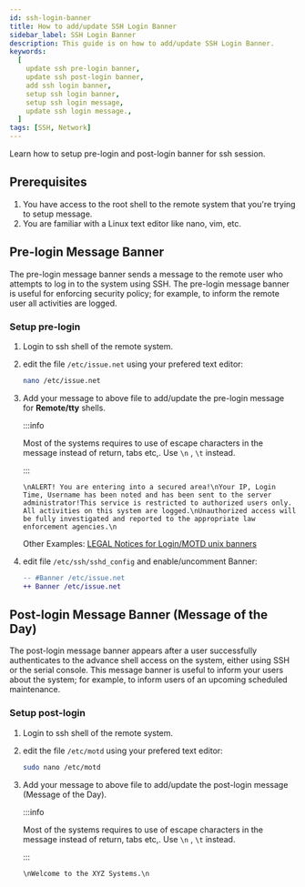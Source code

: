 ```yaml
---
id: ssh-login-banner
title: How to add/update SSH Login Banner
sidebar_label: SSH Login Banner
description: This guide is on how to add/update SSH Login Banner.
keywords:
  [
    update ssh pre-login banner,
    update ssh post-login banner,
    add ssh login banner,
    setup ssh login banner,
    setup ssh login message,
    update ssh login message.,
  ]
tags: [SSH, Network]
---
```


Learn how to setup pre-login and post-login banner for ssh session.

## Prerequisites

1. You have access to the root shell to the remote system that you're trying to setup message.
2. You are familiar with a Linux text editor like nano, vim, etc.

## Pre-login Message Banner

The pre-login message banner sends a message to the remote user who attempts to log in to the system using SSH. The pre-login message banner is useful for enforcing security policy; for example, to inform the remote user all activities are logged.

### Setup pre-login

1. Login to ssh shell of the remote system.
2. edit the file `/etc/issue.net` using your prefered text editor:
   ```bash
   nano /etc/issue.net
   ```
3. Add your message to above file to add/update the pre-login message for **Remote/tty** shells.

   :::info

   Most of the systems requires to use of escape characters in the message instead of return, tabs etc,. Use `\n` , `\t` instead.

   :::

   ```text
   \nALERT! You are entering into a secured area!\nYour IP, Login Time, Username has been noted and has been sent to the server administrator!This service is restricted to authorized users only. All activities on this system are logged.\nUnauthorized access will be fully investigated and reported to the appropriate law enforcement agencies.\n
   ```

   Other Examples: [LEGAL Notices for Login/MOTD unix banners](https://gist.github.com/hvmonteiro/7f897cd8ae3993195855040056f87dc6)

4. edit file `/etc/ssh/sshd_config` and enable/uncomment Banner:
   ```diff
   -- #Banner /etc/issue.net
   ++ Banner /etc/issue.net
   ```

## Post-login Message Banner (Message of the Day)

The post-login message banner appears after a user successfully authenticates to the advance shell access on the system, either using SSH or the serial console. This message banner is useful to inform your users about the system; for example, to inform users of an upcoming scheduled maintenance.

### Setup post-login

1. Login to ssh shell of the remote system.
2. edit the file `/etc/motd` using your prefered text editor:
   ```bash
   sudo nano /etc/motd
   ```
3. Add your message to above file to add/update the post-login message (Message of the Day).

   :::info

   Most of the systems requires to use of escape characters in the message instead of return, tabs etc,. Use `\n` , `\t` instead.

   :::

   ```text
   \nWelcome to the XYZ Systems.\n
   ```
